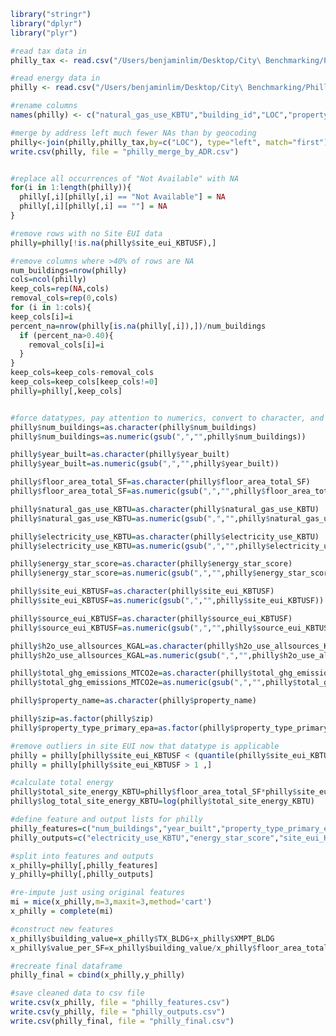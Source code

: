 
```r
library("stringr")
library("dplyr")
library("plyr")

#read tax data in
philly_tax <- read.csv("/Users/benjaminlim/Desktop/City\ Benchmarking/Philly/2016_OPA_PROPERTIES.csv")

#read energy data in
philly <- read.csv("/Users/benjaminlim/Desktop/City\ Benchmarking/Philly/properties_reported_2016.csv")

#rename columns
names(philly) <- c("natural_gas_use_KBTU","building_id","LOC","property_name","opa_number","zip","num_buildings","year_built","property_type_primary_epa","floor_area_total_SF","electricity_use_KBTU","portfolio_manager_id","fuel_oil_use_KBTU","steam_use_KBTU","energy_star_score","site_eui_KBTUSF","source_eui_KBTUSF","h2o_use_allsources_KGAL","total_ghg_emissions_MTCO2e","notes","lat","lng")

#merge by address left much fewer NAs than by geocoding
philly<-join(philly,philly_tax,by=c("LOC"), type="left", match="first")
write.csv(philly, file = "philly_merge_by_ADR.csv")


#replace all occurrences of "Not Available" with NA
for(i in 1:length(philly)){
  philly[,i][philly[,i] == "Not Available"] = NA
  philly[,i][philly[,i] == ""] = NA
}

#remove rows with no Site EUI data
philly=philly[!is.na(philly$site_eui_KBTUSF),]

#remove columns where >40% of rows are NA
num_buildings=nrow(philly)
cols=ncol(philly)
keep_cols=rep(NA,cols)
removal_cols=rep(0,cols)
for (i in 1:cols){
keep_cols[i]=i
percent_na=nrow(philly[is.na(philly[,i]),])/num_buildings
  if (percent_na>0.40){
    removal_cols[i]=i
  }
}
keep_cols=keep_cols-removal_cols
keep_cols=keep_cols[keep_cols!=0]
philly=philly[,keep_cols]


#force datatypes, pay attention to numerics, convert to character, and then use as.numeric(gsub(",","",boston$Total.Site.Energy..kBTU.))
philly$num_buildings=as.character(philly$num_buildings)
philly$num_buildings=as.numeric(gsub(",","",philly$num_buildings))

philly$year_built=as.character(philly$year_built)
philly$year_built=as.numeric(gsub(",","",philly$year_built))

philly$floor_area_total_SF=as.character(philly$floor_area_total_SF)
philly$floor_area_total_SF=as.numeric(gsub(",","",philly$floor_area_total_SF))

philly$natural_gas_use_KBTU=as.character(philly$natural_gas_use_KBTU)
philly$natural_gas_use_KBTU=as.numeric(gsub(",","",philly$natural_gas_use_KBTU))

philly$electricity_use_KBTU=as.character(philly$electricity_use_KBTU)
philly$electricity_use_KBTU=as.numeric(gsub(",","",philly$electricity_use_KBTU))

philly$energy_star_score=as.character(philly$energy_star_score)
philly$energy_star_score=as.numeric(gsub(",","",philly$energy_star_score))

philly$site_eui_KBTUSF=as.character(philly$site_eui_KBTUSF)
philly$site_eui_KBTUSF=as.numeric(gsub(",","",philly$site_eui_KBTUSF))

philly$source_eui_KBTUSF=as.character(philly$source_eui_KBTUSF)
philly$source_eui_KBTUSF=as.numeric(gsub(",","",philly$source_eui_KBTUSF))

philly$h2o_use_allsources_KGAL=as.character(philly$h2o_use_allsources_KGAL)
philly$h2o_use_allsources_KGAL=as.numeric(gsub(",","",philly$h2o_use_allsources_KGAL))

philly$total_ghg_emissions_MTCO2e=as.character(philly$total_ghg_emissions_MTCO2e)
philly$total_ghg_emissions_MTCO2e=as.numeric(gsub(",","",philly$total_ghg_emissions_MTCO2e))

philly$property_name=as.character(philly$property_name)

philly$zip=as.factor(philly$zip)
philly$property_type_primary_epa=as.factor(philly$property_type_primary_epa)

#remove outliers in site EUI now that datatype is applicable
philly = philly[philly$site_eui_KBTUSF < (quantile(philly$site_eui_KBTUSF, 0.75,na.rm=TRUE) + 4*IQR(philly$site_eui_KBTUSF,na.rm=TRUE)),]
philly = philly[philly$site_eui_KBTUSF > 1 ,]

#calculate total energy
philly$total_site_energy_KBTU=philly$floor_area_total_SF*philly$site_eui_KBTUSF
philly$log_total_site_energy_KBTU=log(philly$total_site_energy_KBTU)

#define feature and output lists for philly
philly_features=c("num_buildings","year_built","property_type_primary_epa","floor_area_total_SF","h2o_use_allsources_KGAL","SALE_PR","SALE_TY","MV","TX_LND","TX_BLDG","XMPT_LND","XMPT_BLDG","CAT_CD","ZONE","FRT","DPT","TOT_AREA","TOP","GRG_TYP","GRG_SP","OFF_ST","VIEW_","STORIES","EXT_COND","NO_RM","NO_BD","NO_BATH","BASMT_SQFT","FIRE","INT_COND","TOT_LIV_AREA")
philly_outputs=c("electricity_use_KBTU","energy_star_score","site_eui_KBTUSF","source_eui_KBTUSF","total_ghg_emissions_MTCO2e","total_site_energy_KBTU","log_total_site_energy_KBTU")

#split into features and outputs
x_philly=philly[,philly_features]
y_philly=philly[,philly_outputs]

#re-impute just using original features
mi = mice(x_philly,m=3,maxit=3,method='cart')
x_philly = complete(mi)

#construct new features
x_philly$building_value=x_philly$TX_BLDG+x_philly$XMPT_BLDG
x_philly$value_per_SF=x_philly$building_value/x_philly$floor_area_total_SF

#recreate final dataframe
philly_final = cbind(x_philly,y_philly)

#save cleaned data to csv file
write.csv(x_philly, file = "philly_features.csv")
write.csv(y_philly, file = "philly_outputs.csv")
write.csv(philly_final, file = "philly_final.csv")
```








